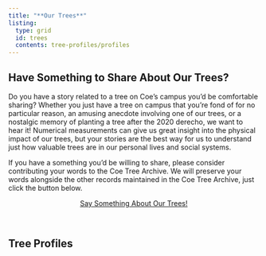 ```yaml
---
title: "**Our Trees**"
listing:
  type: grid
  id: trees
  contents: tree-profiles/profiles
---
```


## **Have Something to Share About Our Trees?**

Do you have a story related to a tree on Coe's campus you'd be comfortable sharing? Whether you just have a tree on campus that you're fond of for no particular reason, an amusing anecdote involving one of our trees, or a nostalgic memory of planting a tree after the 2020 derecho, we want to hear it! Numerical measurements can give us great insight into the physical impact of our trees, but your stories are the best way for us to understand just how valuable trees are in our personal lives and social systems.

If you have a something you'd be willing to share, please consider contributing your words to the Coe Tree Archive. We will preserve your words alongside the other records maintained in the Coe Tree Archive, just click the button below.

<center><a class="button" href="https://forms.gle/6acapE5m9WgEFQmp6">Say Something About Our Trees!</a></center>

<br>

## **Tree Profiles**

